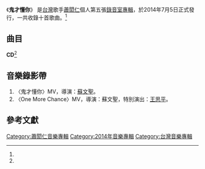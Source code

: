 {{Infobox Album
| Name  = 鬼才懂你
| Type  = 專輯
| Cover  = 
| Artist  = [[蕭閎仁|蕭閎仁]]
| Released   = 2014年7月5日<ref name="FIVEMUSIC">{{cite web|title=蕭閎仁/鬼才懂你|url=http://www.5music.com.tw/CDList-C.asp?cdno=435445678517|publisher=五大唱片|accessdate=2014-09-24|language=zh-tw}}</ref>
| Recorded  = 2014年<ref name="isrc">{{cite web|title=蕭閎仁/鬼才懂你|url=http://isrc.ncl.edu.tw/music_view.aspx?item=13878|publisher=ISRC|accessdate=2014-09-24|language=zh-tw}}</ref>
| Genre = [[華語流行音樂|華語流行音樂]]
| Length = 48分41秒<ref name="isrc" />
| Label = [[無限延伸|無限延伸]]<ref name="isrc" />
| Producer =
| Last album = [[我的世界沒有你的音準|我的世界沒有你的音準]]<br />(2013年)
| This album = '''鬼才懂你'''<br />(2014年)
| Next album = -
}}
《'''鬼才懂你'''》 是[[台灣|台灣]]歌手[[蕭閎仁|蕭閎仁]]個人第五張[[錄音室專輯|錄音室專輯]]，於2014年7月5日正式發行，一共收錄十首歌曲。<ref name="FIVEMUSIC" />

==曲目==
'''CD'''<ref name="isrc" />
{{Tracklist

| longnote_column = yes

| all_writing = [[蕭閎仁|蕭閎仁]]
| all_arranger = 蕭閎仁
| all_note = yes


| title1 = 美國入境卡卡
| music1 = [[蕭閎仁|蕭閎仁]]
| lyrics1 = 蕭閎仁
| arranger1 = 蕭閎仁
| producer1 = 
| longnote1 = 
| length1 = 5:05

| title2 = 鬼才懂你
| music2 = 蕭閎仁
| lyrics2 = 蕭閎仁
| arranger2 = 蕭閎仁
| producer2 = 
| longnote2 = 首波主打
| length2 = 4:35

| title3 = 怎麼了
| music3 = 蕭閎仁<br />[[周菲比|周菲比]]
| lyrics3 = 蕭閎仁<br />[[陳俊辰|陳俊辰]]
| arranger3 = 蕭閎仁<br />周菲比
| producer3 = 
| longnote3 = 填詞：蕭閎仁、[[陳俊辰|陳俊辰]]<br />作曲、編曲：蕭閎仁、[[周菲比|周菲比]]<br />[[衛視中文台|衛視中文台]]韓劇《[[流氓王子|流氓王子]]》片頭曲<br />《[[來自未來的史密特|來自未來的史密特]]》片尾曲
| length3 = 5:09

| title4 = One More Chance
| music4 = 蕭閎仁
| lyrics4 = 蕭閎仁
| arranger4 = 蕭閎仁
| producer4 = 
| longnote4 = 二波主打<br />[[八大綜合台|八大綜合台]]韓劇《[[第六感任務|第六感任務]]》片頭曲
| length4 = 5:13

| title5 = 肚爛的雨
| music5 = 蕭閎仁
| lyrics5 = 蕭閎仁
| arranger5 = 蕭閎仁
| producer5 = 
| longnote5 = 
| length5 = 4:00

| title6 = 齁溜拳
| music6 = 蕭閎仁
| lyrics6 = 蕭閎仁
| arranger6 = 蕭閎仁
| producer6 = 
| longnote6 = 
| length6 = 4:49

| title7 = 小兄弟
| music7 = 蕭閎仁
| lyrics7 = 蕭閎仁
| arranger7 = 蕭閎仁
| producer7 = 
| longnote7 = 
| length7 = 4:07

| title8 = 小雨傘
| music8 = 蕭閎仁
| lyrics8 = 蕭閎仁
| arranger8 = 蕭閎仁
| producer8 = 
| longnote8 = feat. [[李愛綺|李愛綺]]
| length8 = 5:09

| title9 = 不想長大
| music9 = 蕭閎仁
| lyrics9 = 蕭閎仁
| arranger9 = 周菲比
| producer9 = 
| longnote9 = 編曲：周菲比
| length9 = 5:32

| title10 = 因為我愛你
| music10 = 蕭閎仁
| lyrics10 = [[胡如虹|胡如虹]]<br />蕭閎仁
| arranger10 = 蕭閎仁<br />周菲比
| producer10 = 
| longnote10 = 填詞：蕭閎仁、[[胡如虹|胡如虹]]<br />編曲：蕭閎仁、周菲比
| length10 = 5:02

| total_length = 48:41
}}

==音樂錄影帶==
#〈鬼才懂你〉MV，導演：[[蘇文聖|蘇文聖]]。
#〈One More Chance〉MV，導演：蘇文聖，特別演出：[[王思平|王思平]]。

==參考文獻==
<references/>

[[Category:蕭閎仁音樂專輯|Category:蕭閎仁音樂專輯]]
[[Category:2014年音樂專輯|Category:2014年音樂專輯]]
[[Category:台灣音樂專輯|Category:台灣音樂專輯]]